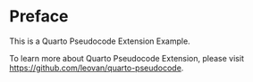 # Preface {.unnumbered .unlisted}

This is a Quarto Pseudocode Extension Example.

To learn more about Quarto Pseudocode Extension, please visit <https://github.com/leovan/quarto-pseudocode>.
